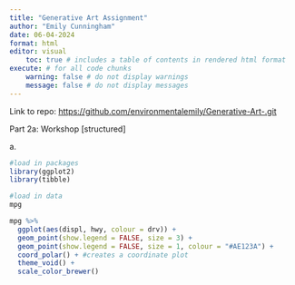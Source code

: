 ```yaml
---
title: "Generative Art Assignment"
author: "Emily Cunningham"
date: 06-04-2024
format: html
editor: visual
    toc: true # includes a table of contents in rendered html format
execute: # for all code chunks
    warning: false # do not display warnings
    message: false # do not display messages
---
```


Link to repo: <https://github.com/environmentalemily/Generative-Art-.git>

Part 2a: Workshop \[structured\]

a\.

```r
#load in packages
library(ggplot2)
library(tibble)

#load in data
mpg 

```

```r
mpg %>% 
  ggplot(aes(displ, hwy, colour = drv)) + 
  geom_point(show.legend = FALSE, size = 3) + 
  geom_point(show.legend = FALSE, size = 1, colour = "#AE123A") + 
  coord_polar() + #creates a coordinate plot 
  theme_void() + 
  scale_color_brewer()
```
